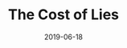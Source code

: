 ---
title: The Cost of Lies
description: A short reflection on user experience and design.
date: 2019-06-18
readingTime: 1
---